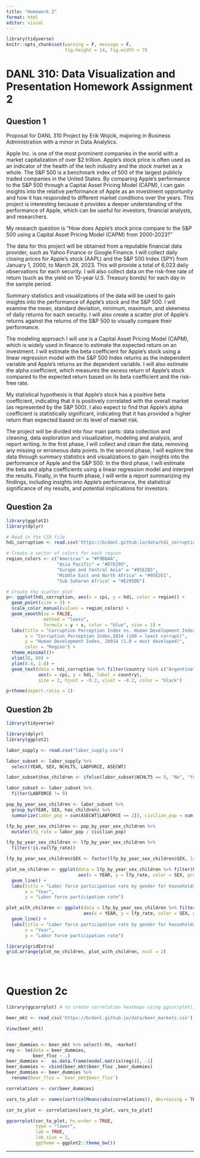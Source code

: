 ```yaml
---
title: "Homework 2"
format: html
editor: visual
---
```


```r
library(tidyverse)
knitr::opts_chunk$set(warning = F, message = F,
                      fig.height = 14, fig.width = 7)
```

# **DANL 310: Data Visualization and Presentation Homework Assignment 2**

## Question 1

Proposal for DANL 310 Project by Erik Wojcik, majoring in Business Administration with a minor in Data Analytics.

Apple Inc. is one of the most prominent companies in the world with a market capitalization of over \$2 trillion. Apple's stock price is often used as an indicator of the health of the tech industry and the stock market as a whole. The S&P 500 is a benchmark index of 500 of the largest publicly traded companies in the United States. By comparing Apple's performance to the S&P 500 through a Capital Asset Pricing Model (CAPM), I can gain insights into the relative performance of Apple as an investment opportunity and how it has responded to different market conditions over the years. This project is interesting because it provides a deeper understanding of the performance of Apple, which can be useful for investors, financial analysts, and researchers.

My research question is "How does Apple's stock price compare to the S&P 500 using a Capital Asset Pricing Model (CAPM) from 2000-2023?"

The data for this project will be obtained from a reputable financial data provider, such as Yahoo Finance or Google Finance. I will collect daily closing prices for Apple's stock (AAPL) and the S&P 500 Index (SPY) from January 1, 2000, to March 28, 2023. This will provide a total of 6,023 daily observations for each security. I will also collect data on the risk-free rate of return (such as the yield on 10-year U.S. Treasury bonds) for each day in the sample period.

Summary statistics and visualizations of the data will be used to gain insights into the performance of Apple's stock and the S&P 500. I will examine the mean, standard deviation, minimum, maximum, and skewness of daily returns for each security. I will also create a scatter plot of Apple's returns against the returns of the S&P 500 to visually compare their performance.

The modeling approach I will use is a Capital Asset Pricing Model (CAPM), which is widely used in finance to estimate the expected return on an investment. I will estimate the beta coefficient for Apple's stock using a linear regression model with the S&P 500 Index returns as the independent variable and Apple's returns as the dependent variable. I will also estimate the alpha coefficient, which measures the excess return of Apple's stock compared to the expected return based on its beta coefficient and the risk-free rate.

My statistical hypothesis is that Apple's stock has a positive beta coefficient, indicating that it is positively correlated with the overall market (as represented by the S&P 500). I also expect to find that Apple's alpha coefficient is statistically significant, indicating that it has provided a higher return than expected based on its level of market risk.

The project will be divided into four main parts: data collection and cleaning, data exploration and visualization, modeling and analysis, and report writing. In the first phase, I will collect and clean the data, removing any missing or erroneous data points. In the second phase, I will explore the data through summary statistics and visualizations to gain insights into the performance of Apple and the S&P 500. In the third phase, I will estimate the beta and alpha coefficients using a linear regression model and interpret the results. Finally, in the fourth phase, I will write a report summarizing my findings, including insights into Apple's performance, the statistical significance of my results, and potential implications for investors.

## Question 2a

```r
library(ggplot2)
library(dplyr)

# Read in the CSV file
hdi_corruption <- read.csv('https://bcdanl.github.io/data/hdi_corruption.csv')

# Create a vector of colors for each region
region_colors <- c("Americas" = "#F9B8AA", 
                   "Asia Pacific" = "#D7E295", 
                   "Europe and Central Asia" = "#95E2B5", 
                   "Middle East and North Africa" = "#95E2E1", 
                   "Sub Saharan Africa" = "#E295DD")

# Create the scatter plot
p<- ggplot(hdi_corruption, aes(x = cpi, y = hdi, color = region)) +
  geom_point(size = 3) +
  scale_color_manual(values = region_colors) +
  geom_smooth(se = FALSE,
              method = "loess",
              formula = y ~ x, color = "blue", size = 1) +
  labs(title = "Corruption Perception Index vs. Human Development Index by Region",
       x = "Corruption Perception Index,2014 (100 = least corrupt)",
       y = "Human Development Index, 20014 (1.0 = most developed)",
       color = "Region") +
  theme_minimal()+
  xlim(20, 80) +
  ylim(0.4, 1.0) +
  geom_text(data = hdi_corruption %>% filter(country %in% c("Argentina", "China", "Egypt", "Greece", "South Africa", "Senegal", "United States", "Germany", "Norway", "Singapore")),
            aes(x = cpi, y = hdi, label = country), 
            size = 2, hjust = -0.2, vjust = -0.2, color = "black")

p+theme(aspect.ratio = 1)

```

## Question 2b

```r



library(tidyverse)

library(dplyr)
library(ggplot2)

labor_supply <- read.csv("labor_supply.csv")

labor_subset <- labor_supply %>% 
  select(YEAR, SEX, NCHLT5, LABFORCE, ASECWT)

labor_subset$has_children <- ifelse(labor_subset$NCHLT5 == 0, "No", "Yes")

labor_subset <- labor_subset %>% 
  filter(LABFORCE != 0)

pop_by_year_sex_children <- labor_subset %>% 
  group_by(YEAR, SEX, has_children) %>% 
  summarize(labor_pop = sum(ASECWT[LABFORCE == 2]), civilian_pop = sum(ASECWT))

lfp_by_year_sex_children <- pop_by_year_sex_children %>% 
  mutate(lfp_rate = labor_pop / civilian_pop)

lfp_by_year_sex_children <- lfp_by_year_sex_children %>% 
  filter(!is.na(lfp_rate))

lfp_by_year_sex_children$SEX <- factor(lfp_by_year_sex_children$SEX, labels = c("Male", "Female"))

plot_no_children <- ggplot(data = lfp_by_year_sex_children %>% filter(has_children == "No"),
                           aes(x = YEAR, y = lfp_rate, color = SEX, group = SEX)) +
  geom_line() +
  labs(title = "Labor force participation rate by gender for households with no children under the age of 5",
       x = "Year",
       y = "Labor force participation rate")

plot_with_children <- ggplot(data = lfp_by_year_sex_children %>% filter(has_children == "Yes"),
                             aes(x = YEAR, y = lfp_rate, color = SEX, group = SEX)) +
  geom_line() +
  labs(title = "Labor force participation rate by gender for households with at least one child under the age of 5",
       x = "Year",
       y = "Labor force participation rate")

library(gridExtra)
grid.arrange(plot_no_children, plot_with_children, ncol = 2)





```

# Question 2c
```r
library(ggcorrplot) # to create correlation heatmaps using ggcorrplot()

beer_mkt <- read_csv('https://bcdanl.github.io/data/beer_markets.csv')

View(beer_mkt)


beer_dummies <- beer_mkt %>% select(-hh, -market) 
reg <- lm(data = beer_dummies,
          beer_floz ~ .)
beer_dummies <-  as.data.frame(model.matrix(reg))[, -1]
beer_dummies <- cbind(beer_mkt$beer_floz ,beer_dummies)
beer_dummies <- beer_dummies %>% 
  rename(beer_floz = `beer_mkt$beer_floz`)

correlations <- cor(beer_dummies)

vars_to_plot <- names(sort(colMeans(abs(correlations)), decreasing = TRUE)[1:14])

cor_to_plot <- correlations[vars_to_plot, vars_to_plot]

ggcorrplot(cor_to_plot, hc.order = TRUE, 
           type = "lower", 
           lab = TRUE, 
           lab_size = 2, 
           ggtheme = ggplot2::theme_bw())


```


------------------------------------------------------------------------

